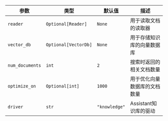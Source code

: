 | 参数 | 类型 | 默认值 | 描述 |
| --- | --- | --- | --- |
| `reader` | `Optional[Reader]` | `None` | 用于读取文档的读取器 |
| `vector_db` | `Optional[VectorDb]` | `None` | 用于存储知识库的向量数据库 |
| `num_documents` | `int` | `2` | 搜索时返回的相关文档数量 |
| `optimize_on` | `Optional[int]` | `1000` | 用于优化向量数据库的文档数量 |
| `driver` | `str` | `"knowledge"` | Assistant知识库的驱动 |